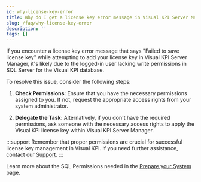```yaml
---
id: why-license-key-error
title: Why do I get a license key error message in Visual KPI Server Manager?
slug: /faq/why-license-key-error
description: ''
tags: []
---
```


If you encounter a license key error message that says "Failed to save license key" while attempting to add your license key in Visual KPI Server Manager, it's likely due to the logged-in user lacking write permissions in SQL Server for the Visual KPI database.

To resolve this issue, consider the following steps:

1. **Check Permissions**: Ensure that you have the necessary permissions assigned to you. If not, request the appropriate access rights from your system administrator.

2. **Delegate the Task**: Alternatively, if you don't have the required permissions, ask someone with the necessary access rights to apply the Visual KPI license key within Visual KPI Server Manager.

:::support
Remember that proper permissions are crucial for successful license key management in Visual KPI. If you need further assistance, contact our [Support](support@transpara.com).
:::

Learn more about the SQL Permissions needed in the [Prepare your System](/docs/setup-and-administration/installation/prepare-your-system#step-4-sql-server-management-studio) page.
